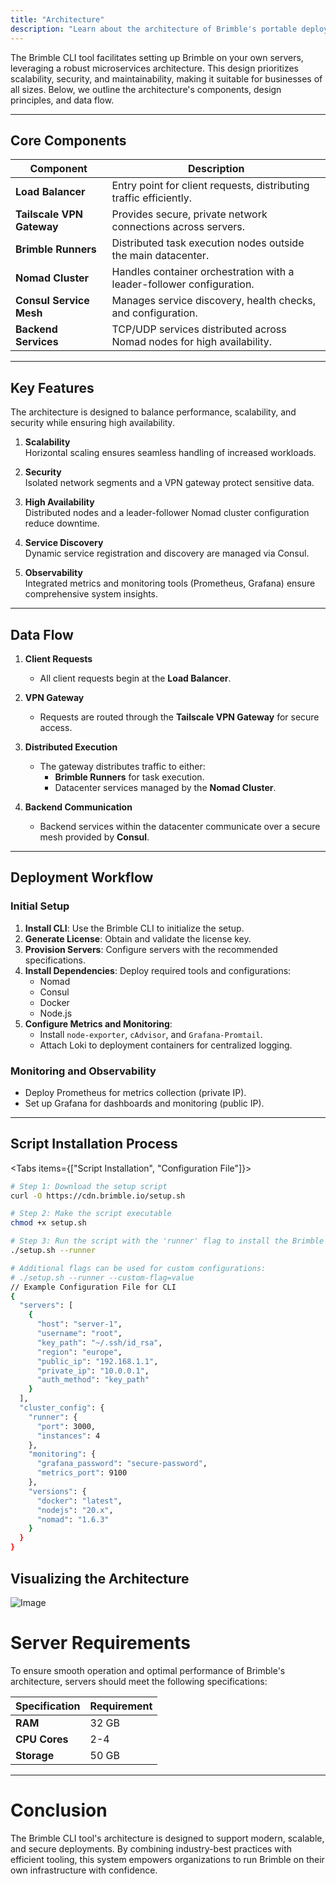 ```yaml
---
title: "Architecture"
description: "Learn about the architecture of Brimble's portable deployment system."
---
```


The Brimble CLI tool facilitates setting up Brimble on your own servers, leveraging a robust microservices architecture. This design prioritizes scalability, security, and maintainability, making it suitable for businesses of all sizes. Below, we outline the architecture's components, design principles, and data flow.

---

## Core Components

| **Component**            | **Description**                                                                 |
| ------------------------- | ------------------------------------------------------------------------------- |
| **Load Balancer**         | Entry point for client requests, distributing traffic efficiently.              |
| **Tailscale VPN Gateway** | Provides secure, private network connections across servers.                    |
| **Brimble Runners**       | Distributed task execution nodes outside the main datacenter.                   |
| **Nomad Cluster**         | Handles container orchestration with a leader-follower configuration.           |
| **Consul Service Mesh**   | Manages service discovery, health checks, and configuration.                    |
| **Backend Services**      | TCP/UDP services distributed across Nomad nodes for high availability.          |

---

## Key Features

<Callout>
The architecture is designed to balance performance, scalability, and security while ensuring high availability.
</Callout>

1. **Scalability**  
   Horizontal scaling ensures seamless handling of increased workloads.
   
2. **Security**  
   Isolated network segments and a VPN gateway protect sensitive data.
   
3. **High Availability**  
   Distributed nodes and a leader-follower Nomad cluster configuration reduce downtime.

4. **Service Discovery**  
   Dynamic service registration and discovery are managed via Consul.

5. **Observability**  
   Integrated metrics and monitoring tools (Prometheus, Grafana) ensure comprehensive system insights.

---

## Data Flow

1. **Client Requests**
   - All client requests begin at the **Load Balancer**.

2. **VPN Gateway**
   - Requests are routed through the **Tailscale VPN Gateway** for secure access.

3. **Distributed Execution**
   - The gateway distributes traffic to either:
     - **Brimble Runners** for task execution.
     - Datacenter services managed by the **Nomad Cluster**.

4. **Backend Communication**
   - Backend services within the datacenter communicate over a secure mesh provided by **Consul**.

---

## Deployment Workflow

### Initial Setup

1. **Install CLI**: Use the Brimble CLI to initialize the setup.
2. **Generate License**: Obtain and validate the license key.
3. **Provision Servers**: Configure servers with the recommended specifications.
4. **Install Dependencies**: Deploy required tools and configurations:
   - Nomad
   - Consul
   - Docker
   - Node.js
5. **Configure Metrics and Monitoring**:
   - Install `node-exporter`, `cAdvisor`, and `Grafana-Promtail`.
   - Attach Loki to deployment containers for centralized logging.

### Monitoring and Observability

- Deploy Prometheus for metrics collection (private IP).
- Set up Grafana for dashboards and monitoring (public IP).

---

## Script Installation Process

<Tabs items={["Script Installation", "Configuration File"]}>

```bash tab="Script Installation"
# Step 1: Download the setup script
curl -O https://cdn.brimble.io/setup.sh

# Step 2: Make the script executable
chmod +x setup.sh

# Step 3: Run the script with the 'runner' flag to install the Brimble runner
./setup.sh --runner

# Additional flags can be used for custom configurations:
# ./setup.sh --runner --custom-flag=value
// Example Configuration File for CLI
{
  "servers": [
    {
      "host": "server-1",
      "username": "root",
      "key_path": "~/.ssh/id_rsa",
      "region": "europe",
      "public_ip": "192.168.1.1",
      "private_ip": "10.0.0.1",
      "auth_method": "key_path"
    }
  ],
  "cluster_config": {
    "runner": {
      "port": 3000,
      "instances": 4
    },
    "monitoring": {
      "grafana_password": "secure-password",
      "metrics_port": 9100
    },
    "versions": {
      "docker": "latest",
      "nodejs": "20.x",
      "nomad": "1.6.3"
    }
  }
}
```
</Tabs> 

## Visualizing the Architecture
![Image](https://res.cloudinary.com/dfdilofw7/image/upload/v1737063246/Screenshot_179_pcmnvz.png)

# Server Requirements

To ensure smooth operation and optimal performance of Brimble's architecture, servers should meet the following specifications:

| **Specification** | **Requirement** |
| ------------------ | --------------- |
| **RAM**           | 32 GB           |
| **CPU Cores**     | 2-4             |
| **Storage**       | 50 GB           |

---

# Conclusion

The Brimble CLI tool's architecture is designed to support modern, scalable, and secure deployments. By combining industry-best practices with efficient tooling, this system empowers organizations to run Brimble on their own infrastructure with confidence.